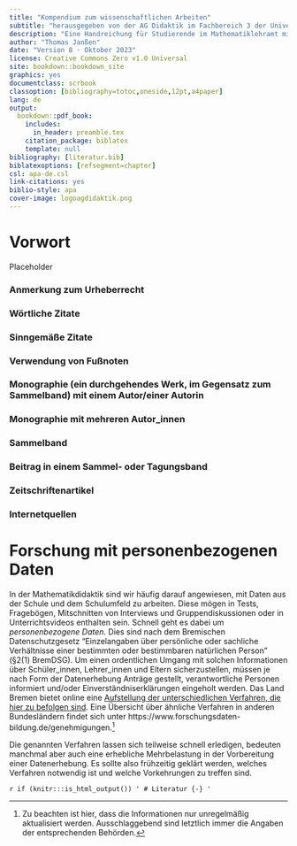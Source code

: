 ```yaml
---
title: "Kompendium zum wissenschaftlichen Arbeiten"
subtitle: "herausgegeben von der AG Didaktik im Fachbereich 3 der Universität Bremen"
description: "Eine Handreichung für Studierende im Mathematiklehramt mit hilfreichen Informationen zur AG Didaktik im FB3 der Universität Bremen und zum erfolgreichen wissenschaftlichen Arbeiten in der Mathematikdidaktik."
author: "Thomas Janßen"
date: "Version 8 · Oktober 2023"
license: Creative Commons Zero v1.0 Universal
site: bookdown::bookdown_site
graphics: yes
documentclass: scrbook
classoption: [bibliography=totoc,oneside,12pt,a4paper]
lang: de
output:
  bookdown::pdf_book:
    includes:
      in_header: preamble.tex
    citation_package: biblatex
    template: null
bibliography: [literatur.bib]
biblatexoptions: [refsegment=chapter]
csl: apa-de.csl
link-citations: yes
biblio-style: apa
cover-image: logoagdidaktik.png
---
```


# Vorwort {.unnumbered}

Placeholder



<!--chapter:end:index.Rmd-->




<!--chapter:end:01-AG.Rmd-->



### Anmerkung zum Urheberrecht {#anmerkung-zum-urheberrecht .unnumbered}
### Wörtliche Zitate
### Sinngemäße Zitate
### Verwendung von Fußnoten {#verwendung-von-fußnoten .unnumbered}
### Monographie (ein durchgehendes Werk, im Gegensatz zum Sammelband) mit einem Autor/einer Autorin {#monographie-ein-durchgehendes-werk-im-gegensatz-zum-sammelband-mit-einem-autoreiner-autorin .unnumbered}
### Monographie mit mehreren Autor\_innen {#monographie-mit-mehreren-autor_innen .unnumbered}
### Sammelband {#sammelband .unnumbered}
### Beitrag in einem Sammel- oder Tagungsband {#beitrag-in-einem-sammel--oder-tagungsband .unnumbered}
### Zeitschriftenartikel {#zeitschriftenartikel .unnumbered}
### Internetquellen {#internetquellen .unnumbered}

<!--chapter:end:02-wiss-standards.Rmd-->




<!--chapter:end:03-schreiben.Rmd-->

Forschung mit personenbezogenen Daten
=====================================

In der Mathematikdidaktik sind wir häufig darauf angewiesen, mit Daten
aus der Schule und dem Schulumfeld zu arbeiten. Diese mögen in Tests,
Fragebögen, Mitschnitten von Interviews und Gruppendiskussionen oder in
Unterrichtsvideos enthalten sein. Schnell geht es dabei um
*personenbezogene Daten*. Dies sind nach dem Bremischen
Datenschutzgesetz “Einzelangaben über persönliche oder sachliche
Verhältnisse einer bestimmten oder bestimmbaren natürlichen Person”
(§2(1) BremDSG). Um einen ordentlichen Umgang mit solchen Informationen
über Schüler\_innen, Lehrer\_innen und Eltern sicherzustellen, müssen je
nach Form der Datenerhebung Anträge gestellt, verantwortliche Personen
informiert und/oder Einverständniserklärungen eingeholt werden. Das Land Bremen bietet online eine [Aufstellung der unterschiedlichen Verfahren, die hier zu
befolgen sind](https://www.bildung.bremen.de/sixcms/detail.php?gsid=bremen117.c.5312.de).
Eine Übersicht über ähnliche Verfahren in anderen Bundesländern findet
sich unter https://www.forschungsdaten-bildung.de/genehmigungen.^[Zu beachten ist hier, dass die Informationen nur unregelmäßig
    aktualisiert werden. Ausschlaggebend sind letztlich immer die
    Angaben der entsprechenden Behörden.]

Die genannten Verfahren lassen sich teilweise schnell erledigen,
bedeuten manchmal aber auch eine erhebliche Mehrbelastung in der
Vorbereitung einer Datenerhebung. Es sollte also frühzeitig geklärt
werden, welches Verfahren notwendig ist und welche Vorkehrungen zu
treffen sind.

<!--chapter:end:04-daten.Rmd-->




<!--chapter:end:05-nuetzliches.Rmd-->

`r if (knitr:::is_html_output()) '
# Literatur {-}
'`

<!--chapter:end:06-references.Rmd-->

